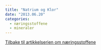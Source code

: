```yaml
---
title: "Natrium og Klor"
date: "2013.06.20"
categories: 
  - næringsstoffene
  - mineraler
---
```


[Tilbake til artikkelserien om næringsstoffene](../../naeringsstoffer.html)
